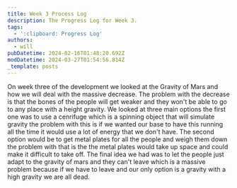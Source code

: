 ```yaml
---
title: Week 3 Process Log
description: The Progress Log for Week 3.
tags:
  - ':clipboard: Progress Log'
authors:
  - will
pubDatetime: 2024-02-16T01:48:20.692Z
modDatetime: 2024-03-27T01:54:56.814Z
_template: posts
---
```


On week three of the development we looked at the Gravity of Mars and how we will deal with the massive decrease. The problem with the decrease is that the bones of the people will get weaker and they won't be able to go to any place with a height gravity. We looked at three main options the first one was to use a cenrifuge which is a spinning object that will simulate gravity the problem with this is if we wanted our base to have this running all the time it would use a lot of energy that we don't have. The second option would be to get metal plates for all the people and weigh them down the problem with that is the the metal plates would take up space and could make it difficult to take off. The final idea we had was to let the people just adapt to the gravity of mars and they can't leave which is a massive problem because if we have to leave and our only option is a gravity with a high gravity we are all dead.
